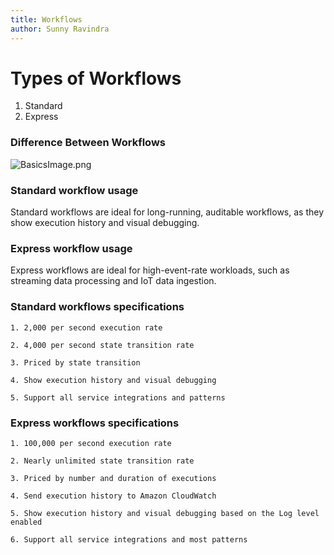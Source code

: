 ```yaml
---
title: Workflows
author: Sunny Ravindra
---
```

# Types of Workflows

1. Standard
2. Express

### Difference Between Workflows
![BasicsImage.png](../../../Workflows.png)


### Standard workflow usage
Standard workflows are ideal for long-running, auditable workflows, as they show execution history and visual debugging. 

### Express workflow usage
Express workflows are ideal for high-event-rate workloads, such as streaming data processing and IoT data ingestion.

### Standard workflows specifications
    1. 2,000 per second execution rate

    2. 4,000 per second state transition rate

    3. Priced by state transition

    4. Show execution history and visual debugging

    5. Support all service integrations and patterns

### Express workflows specifications
    1. 100,000 per second execution rate

    2. Nearly unlimited state transition rate

    3. Priced by number and duration of executions

    4. Send execution history to Amazon CloudWatch

    5. Show execution history and visual debugging based on the Log level enabled

    6. Support all service integrations and most patterns
